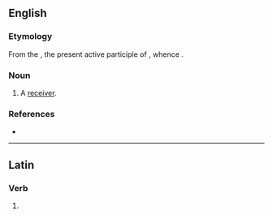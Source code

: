 ==English==

===Etymology===
From the {{etyl|la|en}} {{m|la|accipiēns||receiving|pos=stem: {{m|la||accipient-}}}}, the present active participle of {{m|la|accipiō||I receive}}, whence {{m|en|accept}}.

===Noun===
{{en-noun}} {{term-context|obsolete|lang=en}}

# A [[receiver]].
#: {{rfquotek|Bailey}}

===References===
* {{R:Webster 1913}}

----

==Latin==

===Verb===
{{la-verb-form|accipient}}

# {{inflection of|accipiō||3|p|futr|actv|indc|lang=la}}